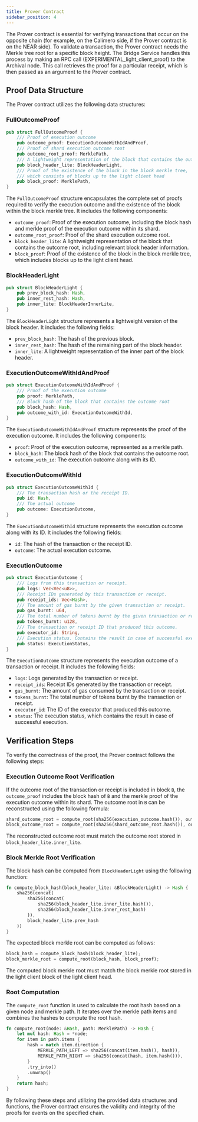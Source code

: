 ```yaml
---
title: Prover Contract
sidebar_position: 4
---
```


The Prover contract is essential for verifying transactions that occur on the opposite chain (for example, on the Calimero side, if the Prover contract is on the NEAR side). To validate a transaction, the Prover contract needs the Merkle tree root for a specific block height. The Bridge Service handles this process by making an RPC call (EXPERIMENTAL_light_client_proof) to the Archival node. This call retrieves the proof for a particular receipt, which is then passed as an argument to the Prover contract.

## Proof Data Structure

The Prover contract utilizes the following data structures:

### FullOutcomeProof

```rust
pub struct FullOutcomeProof {
    /// Proof of execution outcome
    pub outcome_proof: ExecutionOutcomeWithIdAndProof,
    /// Proof of shard execution outcome root
    pub outcome_root_proof: MerklePath,
    /// A lightweight representation of the block that contains the outcome root
    pub block_header_lite: BlockHeaderLight,
    /// Proof of the existence of the block in the block merkle tree,
    /// which consists of blocks up to the light client head
    pub block_proof: MerklePath,
}
```

The `FullOutcomeProof` structure encapsulates the complete set of proofs required to verify the execution outcome and the existence of the block within the block merkle tree. It includes the following components:

- `outcome_proof`: Proof of the execution outcome, including the block hash and merkle proof of the execution outcome within its shard.
- `outcome_root_proof`: Proof of the shard execution outcome root.
- `block_header_lite`: A lightweight representation of the block that contains the outcome root, including relevant block header information.
- `block_proof`: Proof of the existence of the block in the block merkle tree, which includes blocks up to the light client head.

### BlockHeaderLight

```rust
pub struct BlockHeaderLight {
    pub prev_block_hash: Hash,
    pub inner_rest_hash: Hash,
    pub inner_lite: BlockHeaderInnerLite,
}
```

The `BlockHeaderLight` structure represents a lightweight version of the block header. It includes the following fields:

- `prev_block_hash`: The hash of the previous block.
- `inner_rest_hash`: The hash of the remaining part of the block header.
- `inner_lite`: A lightweight representation of the inner part of the block header.

### ExecutionOutcomeWithIdAndProof

```rust 
pub struct ExecutionOutcomeWithIdAndProof {
    /// Proof of the execution outcome
    pub proof: MerklePath,
    /// Block hash of the block that contains the outcome root
    pub block_hash: Hash,
    pub outcome_with_id: ExecutionOutcomeWithId,
}
```

The `ExecutionOutcomeWithIdAndProof` structure represents the proof of the execution outcome. It includes the following components:

- `proof`: Proof of the execution outcome, represented as a merkle path.
- `block_hash`: The block hash of the block that contains the outcome root.
- `outcome_with_id`: The execution outcome along with its ID.

### ExecutionOutcomeWithId

```rust
pub struct ExecutionOutcomeWithId {
    /// The transaction hash or the receipt ID.
    pub id: Hash,
    /// The actual outcome
    pub outcome: ExecutionOutcome,
}
```

The `ExecutionOutcomeWithId` structure represents the execution outcome along with its ID. It includes the following fields:

- `id`: The hash of the transaction or the receipt ID.
- `outcome`: The actual execution outcome.

### ExecutionOutcome

```rust
pub struct ExecutionOutcome {
    /// Logs from this transaction or receipt.
    pub logs: Vec<Vec<u8>>,
    /// Receipt IDs generated by this transaction or receipt.
    pub receipt_ids: Vec<Hash>,
    /// The amount of gas burnt by the given transaction or receipt. 
    pub gas_burnt: u64,     
    /// The total number of tokens burnt by the given transaction or receipt.
    pub tokens_burnt: u128, 
    /// The transaction or receipt ID that produced this outcome.
    pub executor_id: String, 
    /// Execution status. Contains the result in case of successful execution.
    pub status: ExecutionStatus, 
}
```

The `ExecutionOutcome` structure represents the execution outcome of a transaction or receipt. It includes the following fields:

- `logs`: Logs generated by the transaction or receipt.
- `receipt_ids`: Receipt IDs generated by the transaction or receipt.
- `gas_burnt`: The amount of gas consumed by the transaction or receipt.
- `tokens_burnt`: The total number of tokens burnt by the transaction or receipt.
- `executor_id`: The ID of the executor that produced this outcome.
- `status`: The execution status, which contains the result in case of successful execution.

## Verification Steps

To verify the correctness of the proof, the Prover contract follows the following steps:

### Execution Outcome Root Verification

If the outcome root of the transaction or receipt is included in block `B`, the `outcome_proof` includes the block hash of `B` and the merkle proof of the execution outcome within its shard. The outcome root in `B` can be reconstructed using the following formula:

```rust
shard_outcome_root = compute_root(sha256(execution_outcome.hash()), outcome_proof.proof);
block_outcome_root = compute_root(sha256(shard_outcome_root.hash()), outcome_root_proof);
```

The reconstructed outcome root must match the outcome root stored in `block_header_lite.inner_lite`.

### Block Merkle Root Verification

The block hash can be computed from `BlockHeaderLight` using the following function:

```rust
fn compute_block_hash(block_header_lite: &BlockHeaderLight) -> Hash {
    sha256(concat(
        sha256(concat(
            sha256(block_header_lite.inner_lite.hash()),
            sha256(block_header_lite.inner_rest_hash)
        )),
        block_header_lite.prev_hash
    ))
}
```

The expected block merkle root can be computed as follows:

```rust
block_hash = compute_block_hash(block_header_lite);
block_merkle_root = compute_root(block_hash, block_proof);
```

The computed block merkle root must match the block merkle root stored in the light client block of the light client head.

### Root Computation

The `compute_root` function is used to calculate the root hash based on a given node and merkle path. It iterates over the merkle path items and combines the hashes to compute the root hash.

```rust
fn compute_root(node: &Hash, path: MerklePath) -> Hash {
    let mut hash: Hash = *node;
    for item in path.items {
        hash = match item.direction {
            MERKLE_PATH_LEFT => sha256(concat(item.hash(), hash)),
            MERKLE_PATH_RIGHT => sha256(concat(hash, item.hash())),
        }
        .try_into()
        .unwrap()
    }
    return hash;
}
```

By following these steps and utilizing the provided data structures and functions, the Prover contract ensures the validity and integrity of the proofs for events on the specified chain.
